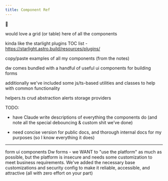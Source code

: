 ```yaml
---
title: Component Ref
---
```

🚜


would love a grid (or table) here of all the components


kinda like the starlight plugins TOC list - https://starlight.astro.build/resources/plugins/

copy/paste examples of all my components (from the notes)

dw comes bundled with a handful of useful ui components for building forms

additionally we've included some js/ts-based utilities and classes to help with common functionality

helpers.ts
crud abstraction
alerts
storage providers


TODO:

- have Claude write descriptions of everything the components do (and note all the special debouncing & custom shit we’ve done)

- need concise version for public docs, and thorough internal docs for my purposes (so I know everything it does)

---


form ui components
Dw forms - we WANT to "use the platform" as much as possible, but the platform is insecure and needs some customization to meet business requirements. We've added the necessary base customizations and security config to make it reliable, accessible, and attractive (all with zero effort on your part)

